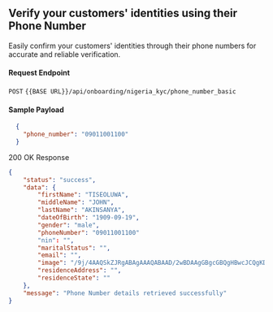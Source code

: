 ## Verify your customers' identities using their Phone Number

Easily confirm your customers' identities through their phone numbers for accurate and reliable verification.

#### Request Endpoint

`POST` `{{BASE URL}}/api/onboarding/nigeria_kyc/phone_number_basic`


#### Sample Payload

```json
  {
    "phone_number": "09011001100"
  }
```


200 OK Response

``` json
{
    "status": "success",
    "data": {
        "firstName": "TISEOLUWA",
        "middleName": "JOHN",
        "lastName": "AKINSANYA",
        "dateOfBirth": "1909-09-19",
        "gender": "male",
        "phoneNumber": "09011001100"
        "nin": "",
        "maritalStatus": "",
        "email": "",
        "image": "/9j/4AAQSkZJRgABAgAAAQABAAD/2wBDAAgGBgcGBQgHBwcJCQgKDBQNDAsLDBkSEw8UHRofHh0a\nHBwgJC4nICIsIxwcKDcpLDAxNHwAAK", # base-64
        "residenceAddress": "",
        "residenceState": ""
    },
    "message": "Phone Number details retrieved successfully"
}
```
